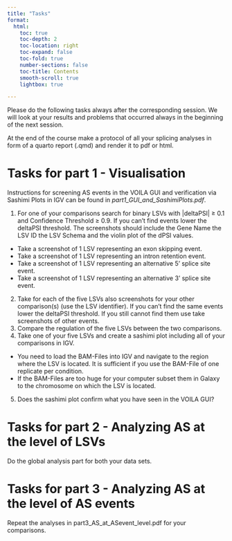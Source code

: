 ```yaml
---
title: "Tasks"
format: 
  html: 
    toc: true
    toc-depth: 2
    toc-location: right
    toc-expand: false
    toc-fold: true
    number-sections: false
    toc-title: Contents
    smooth-scroll: true
    lightbox: true

---
```


Please do the following tasks always after the corresponding session. We will look at your results and problems that occurred always in the beginning of the next session.

At the end of the course make a protocol of all your splicing analyses in form of a quarto report (.qmd) and render it to pdf or html.

\newline
\newline
\newline
\newline
\newline
\newline
\newline
\newline



# Tasks for part 1 - Visualisation

Instructions for screening AS events in the VOILA GUI and verification via Sashimi Plots in IGV can be found in *part1_GUI_and_SashimiPlots.pdf*.

1.  For one of your comparisons search for binary LSVs with |deltaPSI| $\ge$ 0.1 and Confidence Threshold $\ge$ 0.9. If you can't find events lower the deltaPSI threshold. The screenshots should include the Gene Name the LSV ID the LSV Schema and the violin plot of the dPSI values.
  +   Take a screenshot of 1 LSV representing an exon skipping event.
  +   Take a screenshot of 1 LSV representing an intron retention event.
  +   Take a screenshot of 1 LSV representing an alternative 5' splice site event.
  +   Take a screenshot of 1 LSV representing an alternative 3' splice site event.
2.  Take for each of the five LSVs also screenshots for your other comparison(s) (use the LSV identifier). If you can't find the same events lower the deltaPSI threshold. If you still cannot find them use take screenshots of other events.
3.  Compare the regulation of the five LSVs between the two comparisons.
4.  Take one of your five LSVs and create a sashimi plot including all of your comparisons in IGV.
  +   You need to load the BAM-Files into IGV and navigate to the region where the LSV is located. It is sufficient if you use the BAM-File of one replicate per condition.
  +   If the BAM-Files are too huge for your computer subset them in Galaxy to the chromosome on which the LSV is located.
5. Does the sashimi plot confirm what you have seen in the VOILA GUI?


# Tasks for part 2 - Analyzing AS at the level of LSVs

Do the global analysis part for both your data sets.

# Tasks for part 3 - Analyzing AS at the level of AS events

Repeat the analyses in part3_AS_at_ASevent_level.pdf for your comparisons.